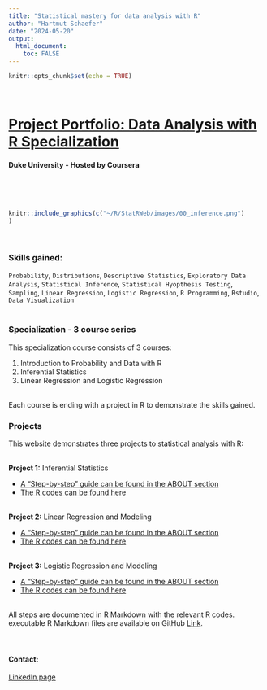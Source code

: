 ```yaml
---
title: "Statistical mastery for data analysis with R"
author: "Hartmut Schaefer"
date: "2024-05-20"
output: 
  html_document:
    toc: FALSE
---
```


```r
knitr::opts_chunk$set(echo = TRUE)
```

\

# [Project Portfolio: Data Analysis with R Specialization](https://www.coursera.org/specializations/statistics)
#### Duke University - Hosted by Coursera
\

\
```r
knitr::include_graphics(c("~/R/StatRWeb/images/00_inference.png")
)
```
\

### Skills gained:

`Probability`, `Distributions`, `Descriptive Statistics`, `Exploratory Data Analysis`, `Statistical Inference`, `Statistical Hyopthesis Testing`, `Sampling`, `Linear Regression`, `Logistic Regression`, `R Programming`, `Rstudio`, `Data Visualization`\
\



###  Specialization - 3 course series

This specialization course consists of 3 courses:

1. Introduction to Probability and Data with R\
2. Inferential Statistics\
3. Linear Regression and Logistic Regression\
\

Each course is ending with a project in R to demonstrate the skills gained.
\



### Projects

This website demonstrates three projects to statistical analysis with R:\
\


**Project 1:** Inferential Statistics\

- [A "Step-by-step" guide can be found in the ABOUT section](about1.html)\
- [The R codes can be found here](project1.html)\
\

**Project 2:** Linear Regression and Modeling 

- [A "Step-by-step" guide can be found in the ABOUT section](about2.html)\
- [The R codes can be found here](project2.html)\
\

**Project 3:** Logistic Regression and Modeling 

- [A "Step-by-step" guide can be found in the ABOUT section](about3.html)\
- [The R codes can be found here](project3.html)\
\

All steps are documented in R Markdown with the relevant R codes. executable R Markdown files are available on GitHub [Link](https://github.com/hk-schaefer/StatRWeb).\
\
\

#### Contact:

[LinkedIn page](https://www.linkedin.com/in/hartmut-schaefer)






